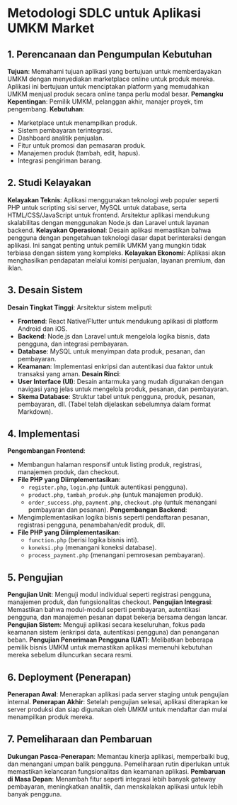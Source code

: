 # Metodologi SDLC untuk Aplikasi UMKM Market

## 1. Perencanaan dan Pengumpulan Kebutuhan
   **Tujuan**: Memahami tujuan aplikasi yang bertujuan untuk memberdayakan UMKM dengan menyediakan marketplace online untuk produk mereka. Aplikasi ini bertujuan untuk menciptakan platform yang memudahkan UMKM menjual produk secara online tanpa perlu modal besar.
   **Pemangku Kepentingan**: Pemilik UMKM, pelanggan akhir, manajer proyek, tim pengembang.
   **Kebutuhan**:
   - Marketplace untuk menampilkan produk.
   - Sistem pembayaran terintegrasi.
   - Dashboard analitik penjualan.
   - Fitur untuk promosi dan pemasaran produk.
   - Manajemen produk (tambah, edit, hapus).
   - Integrasi pengiriman barang.

## 2. Studi Kelayakan
   **Kelayakan Teknis**: Aplikasi menggunakan teknologi web populer seperti PHP untuk scripting sisi server, MySQL untuk database, serta HTML/CSS/JavaScript untuk frontend. Arsitektur aplikasi mendukung skalabilitas dengan menggunakan Node.js dan Laravel untuk layanan backend.
   **Kelayakan Operasional**: Desain aplikasi memastikan bahwa pengguna dengan pengetahuan teknologi dasar dapat berinteraksi dengan aplikasi. Ini sangat penting untuk pemilik UMKM yang mungkin tidak terbiasa dengan sistem yang kompleks.
   **Kelayakan Ekonomi**: Aplikasi akan menghasilkan pendapatan melalui komisi penjualan, layanan premium, dan iklan.

## 3. Desain Sistem
   **Desain Tingkat Tinggi**: Arsitektur sistem meliputi:
   - **Frontend**: React Native/Flutter untuk mendukung aplikasi di platform Android dan iOS.
   - **Backend**: Node.js dan Laravel untuk mengelola logika bisnis, data pengguna, dan integrasi pembayaran.
   - **Database**: MySQL untuk menyimpan data produk, pesanan, dan pembayaran.
   - **Keamanan**: Implementasi enkripsi dan autentikasi dua faktor untuk transaksi yang aman.
   **Desain Rinci**:
   - **User Interface (UI)**: Desain antarmuka yang mudah digunakan dengan navigasi yang jelas untuk mengelola produk, pesanan, dan pembayaran.
   - **Skema Database**: Struktur tabel untuk pengguna, produk, pesanan, pembayaran, dll. (Tabel telah dijelaskan sebelumnya dalam format Markdown).

## 4. Implementasi
   **Pengembangan Frontend**:
   - Membangun halaman responsif untuk listing produk, registrasi, manajemen produk, dan checkout.
   - **File PHP yang Diimplementasikan**:
     - `register.php`, `login.php` (untuk autentikasi pengguna).
     - `product.php`, `tambah_produk.php` (untuk manajemen produk).
     - `order_success.php`, `payment.php`, `checkout.php` (untuk menangani pembayaran dan pesanan).
   **Pengembangan Backend**:
   - Mengimplementasikan logika bisnis seperti pendaftaran pesanan, registrasi pengguna, penambahan/edit produk, dll.
   - **File PHP yang Diimplementasikan**:
     - `function.php` (berisi logika bisnis inti).
     - `koneksi.php` (menangani koneksi database).
     - `process_payment.php` (menangani pemrosesan pembayaran).

## 5. Pengujian
   **Pengujian Unit**: Menguji modul individual seperti registrasi pengguna, manajemen produk, dan fungsionalitas checkout.
   **Pengujian Integrasi**: Memastikan bahwa modul-modul seperti pembayaran, autentikasi pengguna, dan manajemen pesanan dapat bekerja bersama dengan lancar.
   **Pengujian Sistem**: Menguji aplikasi secara keseluruhan, fokus pada keamanan sistem (enkripsi data, autentikasi pengguna) dan penanganan beban.
   **Pengujian Penerimaan Pengguna (UAT)**: Melibatkan beberapa pemilik bisnis UMKM untuk memastikan aplikasi memenuhi kebutuhan mereka sebelum diluncurkan secara resmi.

## 6. Deployment (Penerapan)
   **Penerapan Awal**: Menerapkan aplikasi pada server staging untuk pengujian internal.
   **Penerapan Akhir**: Setelah pengujian selesai, aplikasi diterapkan ke server produksi dan siap digunakan oleh UMKM untuk mendaftar dan mulai menampilkan produk mereka.

## 7. Pemeliharaan dan Pembaruan
   **Dukungan Pasca-Penerapan**: Memantau kinerja aplikasi, memperbaiki bug, dan menangani umpan balik pengguna. Pemeliharaan rutin diperlukan untuk memastikan kelancaran fungsionalitas dan keamanan aplikasi.
   **Pembaruan di Masa Depan**: Menambah fitur seperti integrasi lebih banyak gateway pembayaran, meningkatkan analitik, dan menskalakan aplikasi untuk lebih banyak pengguna.
